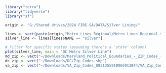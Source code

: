 ```r
library("terra")
library("tidyverse")
library("sf")
```

```r
origin <- "G:/Shared drives/2024 FIRE-SA/DATA/Silver Lining/"

lines <- vect(paste(origin,"Metro_Lines_Regional/Metro_Lines_Regional.shp"))
silver_line <- lines[lines$NAME == "silver"]

# Filter for specific states (assuming there's a 'state' column)
plot(silver_line, main = "DC Metro Silver Line")
md_zip <- vect("~/Downloads/Maryland_Political_Boundaries_-_ZIP_Codes_-_5_Digit (1)/Maryland_Political_Boundaries_-_ZIP_Codes_-_5_Digit.shp")
dc_zip <- vect("~/Downloads/DC/Zip_Codes.shp")
va_zip <- vect("~/Downloads/VA_Zip_Codes_8831355910966913844/VA_Zip_Codes.shp")
```
